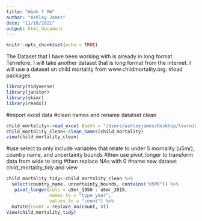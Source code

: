 ```yaml
---
title: "Week 7 HW"
author: "Ashley James"
date: "11/16/2021"
output: html_document
---
```


```r
knitr::opts_chunk$set(echo = TRUE)
```
The Dataset that I have been working with is already in long format. Tehrefore, I will take another dataset that is long format from the internet. I will use a dataset on child mortality from www.childmortality.org. 
#load packages 

```r
library(tidyverse)
library(janitor)
library(skimr)
library(readxl)
```
#import excel data 
#clean names and rename datatset clean

```r
child_mortality<-read_excel (path = "/Users/ashleyjames/Desktop/learning markdown/RatesDeaths_AllIndicators.xlsx" , sheet = "Rates and Deaths")
child_mortality_clean<-clean_names(child_mortality)
view(child_mortality_clean)
```
#use select to only include variables that relate to under 5 mornality (u5mr), country name, and uncertainty bounds
#then use pivot_longer to transform data from wide to long 
#then replace NAs with 0 
#name new dataset child_mortality_tidy and view 


```r
child_mortality_tidy<-child_mortality_clean %>% 
  select(country_name, uncertainty_bounds, contains("U5MR")) %>%
   pivot_longer(cols = u5mr_1950 : u5mr_2015, 
                names_to = "type_year", 
                values_to = "count") %>% 
  mutate(count = replace_na(count, 0)) 
View(child_mortality_tidy)

```



